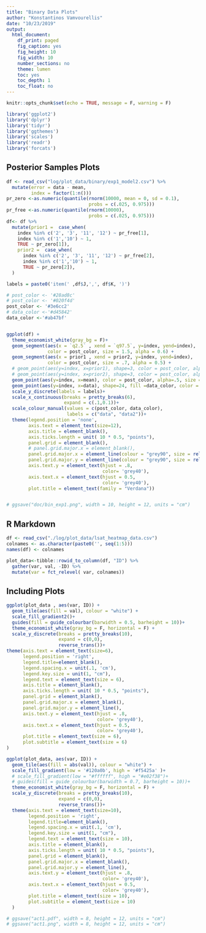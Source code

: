 ```yaml
---
title: "Binary Data Plots"
author: "Konstantinos Vamvourellis"
date: "10/23/2019"
output:
  html_document:
    df_print: paged
    fig_caption: yes
    fig_height: 10
    fig_width: 10
    number_sections: no
    theme: lumen
    toc: yes
    toc_depth: 1
    toc_float: no
---
```



```r
knitr::opts_chunk$set(echo = TRUE, message = F, warning = F)
```

```r
library('ggplot2')
library('dplyr')
library('tidyr')
library('ggthemes')
library('scales')
library('readr')
library('forcats')
```

## Posterior Samples Plots

```r
df <- read_csv("log/plot_data/binary/exp1_model2.csv") %>%
  mutate(error = data - mean, 
         index = factor(1:n()))
pr_zero <-as.numeric(quantile(rnorm(10000, mean = 0, sd = 0.1),
                              probs = c(.025, 0.975)))
pr_free <-as.numeric(quantile(rnorm(10000),
                              probs = c(.025, 0.975)))
df<- df %>%
  mutate(prior1 =  case_when(
    index %in% c('2', '3', '11', '12') ~ pr_free[1],
    index %in% c('1','10') ~ 1,
    TRUE ~ pr_zero[1]),
    prior2 =  case_when(
      index %in% c('2', '3', '11', '12') ~ pr_free[2],
      index %in% c('1','10') ~ 1,
      TRUE ~ pr_zero[2]),
  )

labels = paste0('item(' ,df$J,',', df$K, ')')

# post_color <- '#28ad8c'
# post_color <- '#020f4d'
post_color <- '#3e6cc2'
# data_color <-'#d45842'
data_color <-'#ab47bf'


ggplot(df) +
  theme_economist_white(gray_bg = F)+
  geom_segment(aes(x = `q2.5` , xend = `q97.5`, y=index, yend=index),
               color = post_color, size = 1.5, alpha = 0.6) +
  geom_segment(aes(x = prior1 , xend = prior2, y=index, yend=index),
               color = post_color, size = .7, alpha = 0.5) +
  # geom_point(aes(y=index, x=prior1), shape=3, color = post_color, alpha=.5)+
  # geom_point(aes(y=index, x=prior2), shape=3, color = post_color, alpha=.5)+
  geom_point(aes(y=index, x=mean), color = post_color, alpha=.5, size = 2.5)+
  geom_point(aes(y=index, x=data), shape=24, fill =data_color, color =  data_color, alpha=.5, size = 2.5)+
  scale_y_discrete(labels = labels)+
  scale_x_continuous(breaks = pretty_breaks(6),
                     expand = c(.1,0.1))+
  scale_colour_manual(values = c(post_color, data_color),
                      labels = c("data", "data2"))+
  theme(legend.position = 'none',
        axis.text = element_text(size=12),
        axis.title = element_blank(),
        axis.ticks.length = unit( 10 * 0.5, "points"),
        panel.grid = element_blank(),
        # panel.grid.major.x = element_blank(),
        panel.grid.major.x = element_line(colour = "grey90", size = rel(.5)),
        panel.grid.major.y = element_line(colour = "grey90", size = rel(.5)),
        axis.text.y = element_text(hjust = .8,
                                   color= 'grey40'),
        axis.text.x = element_text(hjust = 0.5,
                                   color= 'grey40'),
        plot.title = element_text(family = "Verdana")) 


# ggsave("doc/bin_exp1.png", width = 10, height = 12, units = "cm")
```



## R Markdown

```r
df <- read_csv("./log/plot_data/lsat_heatmap_data.csv") 
colnames <- as.character(paste0('', seq(1:5)))
names(df) <- colnames

plot_data<-tibble::rowid_to_column(df, "ID") %>%
  gather(var, val, -ID) %>%
  mutate(var = fct_relevel( var, colnames))
```

## Including Plots


```r
ggplot(plot_data , aes(var, ID)) +
  geom_tile(aes(fill = val), colour = "white") +
  scale_fill_gradient2()+
  guides(fill = guide_colourbar(barwidth = 0.5, barheight = 10))+
  theme_economist_white(gray_bg = F, horizontal = F) +
  scale_y_discrete(breaks = pretty_breaks(10),
                   expand = c(0,0),
                   reverse_trans())+
theme(axis.text = element_text(size=6),
      legend.position = 'right',
      legend.title=element_blank(),
      legend.spacing.x = unit(.1, 'cm'),
      legend.key.size = unit(1, "cm"),
      legend.text = element_text(size = 6),
      axis.title = element_blank(),
      axis.ticks.length = unit( 10 * 0.5, "points"),
      panel.grid = element_blank(),
      panel.grid.major.x = element_blank(),
      panel.grid.major.y = element_line(),
      axis.text.y = element_text(hjust = .8,
                                 color= 'grey40'),
      axis.text.x = element_text(hjust = 0.5,
                                 color= 'grey40'),
      plot.title = element_text(size = 6),
      plot.subtitle = element_text(size = 6)
)
```

```r
ggplot(plot_data, aes(var, ID)) +
  geom_tile(aes(fill = abs(val)), colour = "white") +
  scale_fill_gradient(low = '#120a0b', high = '#f5425a' )+
  # scale_fill_gradient(low = "#ffffff", high = "#e02f38")+
  # guides(fill = guide_colourbar(barwidth = 0.7, barheight = 10))+
  theme_economist_white(gray_bg = F, horizontal = F) +
  scale_y_discrete(breaks = pretty_breaks(10),
                   expand = c(0,0),
                   reverse_trans())+
  theme(axis.text = element_text(size=10),
        legend.position = 'right',
        legend.title=element_blank(),
        legend.spacing.x = unit(.1, 'cm'),
        legend.key.size = unit(1, "cm"),
        legend.text = element_text(size = 10),
        axis.title = element_blank(),
        axis.ticks.length = unit( 10 * 0.5, "points"),
        panel.grid = element_blank(),
        panel.grid.major.x = element_blank(),
        panel.grid.major.y = element_line(),
        axis.text.y = element_text(hjust = .8,
                                   color= 'grey40'),
        axis.text.x = element_text(hjust = 0.5,
                                   color= 'grey40'),
        plot.title = element_text(size = 10),
        plot.subtitle = element_text(size = 10)
  )

```

```r
# ggsave("act1.pdf", width = 8, height = 12, units = "cm")
# ggsave("act1.png", width = 8, height = 12, units = "cm")
```

